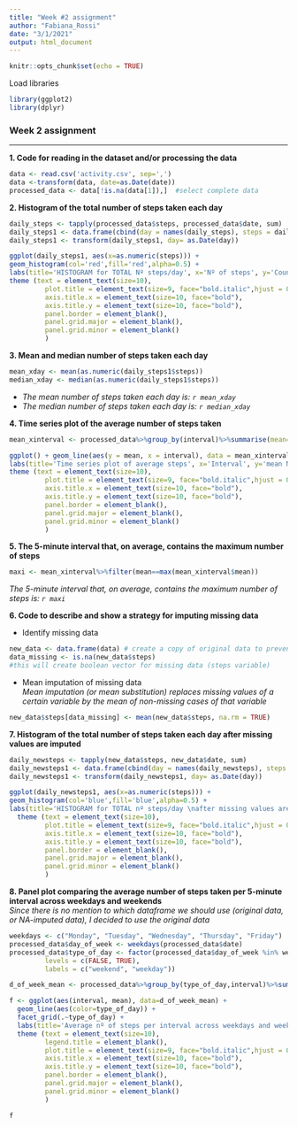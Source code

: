 ```yaml
---
title: "Week #2 assignment"
author: "Fabiana_Rossi"
date: "3/1/2021"
output: html_document
---
```


```r
knitr::opts_chunk$set(echo = TRUE)
```

Load libraries
```r
library(ggplot2)
library(dplyr)
```

### Week 2 assignment  
__________________________________________________________________________________________________________________________

**1. Code for reading in the dataset and/or processing the data**
```r
data <- read.csv('activity.csv', sep=',')
data <-transform(data, date=as.Date(date))
processed_data <- data[!is.na(data[1]),]  #select complete data
```
  
  
**2. Histogram of the total number of steps taken each day**
```r
daily_steps <- tapply(processed_data$steps, processed_data$date, sum)  
daily_steps1 <- data.frame(cbind(day = names(daily_steps), steps = daily_steps))
daily_steps1 <- transform(daily_steps1, day= as.Date(day)) 

ggplot(daily_steps1, aes(x=as.numeric(steps))) +
geom_histogram(col='red',fill='red',alpha=0.5) +
labs(title='HISTOGRAM for TOTAL Nº steps/day', x='Nº of steps', y='Count') + 
theme (text = element_text(size=10), 
         plot.title = element_text(size=9, face="bold.italic",hjust = 0.5), 
         axis.title.x = element_text(size=10, face="bold"), 
         axis.title.y = element_text(size=10, face="bold"),
         panel.border = element_blank(),  
         panel.grid.major = element_blank(), 
         panel.grid.minor = element_blank()
         )
```
  
  
**3. Mean and median number of steps taken each day**
```r
mean_xday <- mean(as.numeric(daily_steps1$steps))
median_xday <- median(as.numeric(daily_steps1$steps))
```

- *The mean number of steps taken each day is: `r mean_xday`*
- *The median number of steps taken each day is: `r median_xday`*
  
  
**4. Time series plot of the average number of steps taken**
```r
mean_xinterval <- processed_data%>%group_by(interval)%>%summarise(mean=mean(steps))

ggplot() + geom_line(aes(y = mean, x = interval), data = mean_xinterval)+
labs(title='Time series plot of average steps', x='Interval', y='mean Nº of steps') + 
theme (text = element_text(size=10), 
         plot.title = element_text(size=9, face="bold.italic",hjust = 0.5), 
         axis.title.x = element_text(size=10, face="bold"), 
         axis.title.y = element_text(size=10, face="bold"),
         panel.border = element_blank(),  
         panel.grid.major = element_blank(), 
         panel.grid.minor = element_blank()
         )
```

**5. The 5-minute interval that, on average, contains the maximum number of steps**
```r
maxi <- mean_xinterval%>%filter(mean==max(mean_xinterval$mean))
```
*The 5-minute interval that, on average, contains the maximum number of steps is: `r maxi`*
  
  
**6. Code to describe and show a strategy for imputing missing data**

- Identify missing data
```r
new_data <- data.frame(data) # create a copy of original data to prevent rewriting
data_missing <- is.na(new_data$steps)
#this will create boolean vector for missing data (steps variable)
```

- Mean imputation of missing data  
*Mean imputation (or mean substitution) replaces missing values of a certain variable by the mean of non-missing cases of that variable*
```r
new_data$steps[data_missing] <- mean(new_data$steps, na.rm = TRUE)
```
  
  
**7. Histogram of the total number of steps taken each day after missing values are imputed**
```r
daily_newsteps <- tapply(new_data$steps, new_data$date, sum)
daily_newsteps1 <- data.frame(cbind(day = names(daily_newsteps), steps = daily_newsteps))
daily_newsteps1 <- transform(daily_newsteps1, day= as.Date(day)) 

ggplot(daily_newsteps1, aes(x=as.numeric(steps))) +
geom_histogram(col='blue',fill='blue',alpha=0.5) +
labs(title='HISTOGRAM for TOTAL nº steps/day \nafter missing values are imputed', x='Nº of steps', y='Count') + 
  theme (text = element_text(size=10), 
         plot.title = element_text(size=9, face="bold.italic",hjust = 0.5), 
         axis.title.x = element_text(size=10, face="bold"), 
         axis.title.y = element_text(size=10, face="bold"),
         panel.border = element_blank(),  
         panel.grid.major = element_blank(), 
         panel.grid.minor = element_blank()
         )
```

**8. Panel plot comparing the average number of steps taken per 5-minute interval across weekdays and weekends **   
_Since there is no mention to which dataframe we should use (original data, or NA-imputed data), I decided to use the original data_
```r
weekdays <- c("Monday", "Tuesday", "Wednesday", "Thursday", "Friday")
processed_data$day_of_week <- weekdays(processed_data$date)
processed_data$type_of_day <- factor(processed_data$day_of_week %in% weekdays,
         levels = c(FALSE, TRUE),
         labels = c("weekend", "weekday"))

d_of_week_mean <- processed_data%>%group_by(type_of_day,interval)%>%summarise(mean=mean(steps))

f <- ggplot(aes(interval, mean), data=d_of_week_mean) +
  geom_line(aes(color=type_of_day)) +
  facet_grid(.~type_of_day) +
  labs(title='Average nº of steps per interval across weekdays and weekends', x='Interval', y='mean nº of steps') + 
  theme (text = element_text(size=10), 
         legend.title = element_blank(),
         plot.title = element_text(size=9, face="bold.italic",hjust = 0.25), 
         axis.title.x = element_text(size=10, face="bold"), 
         axis.title.y = element_text(size=10, face="bold"),
         panel.border = element_blank(),  
         panel.grid.major = element_blank(), 
         panel.grid.minor = element_blank()
         )

f
```


